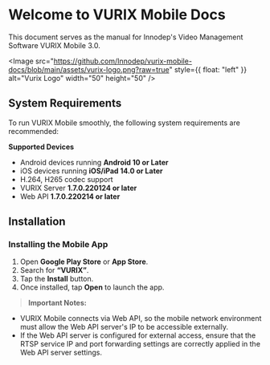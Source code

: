 # Welcome to VURIX Mobile Docs

This document serves as the manual for Innodep's Video Management Software VURIX Mobile 3.0.

<Image src="https://github.com/Innodep/vurix-mobile-docs/blob/main/assets/vurix-logo.png?raw=true" style={{ float: "left" }} alt="Vurix Logo" width="50" height="50" />

## System Requirements

To run VURIX Mobile smoothly, the following system requirements are recommended:

**Supported Devices**
- Android devices running **Android 10 or Later**
- iOS devices running **iOS/iPad 14.0 or Later**
- H.264, H265 codec support
- VURIX Server **1.7.0.220124 or later**
- Web API **1.7.0.220214 or later**

## Installation

### **Installing the Mobile App**

1. Open **Google Play Store** or **App Store**.
2. Search for **“VURIX”**.
3. Tap the **Install** button.
4. Once installed, tap **Open** to launch the app.


>**Important Notes:**
- VURIX Mobile connects via Web API, so the mobile network environment must allow the Web API server's IP to be accessible externally.
- If the Web API server is configured for external access, ensure that the RTSP service IP and port forwarding settings are correctly applied in the Web API server settings.
